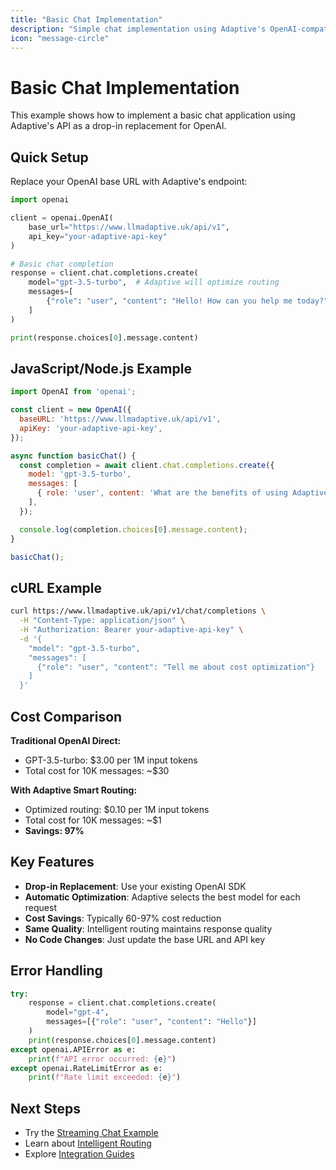 ```yaml
---
title: "Basic Chat Implementation"
description: "Simple chat implementation using Adaptive's OpenAI-compatible API"
icon: "message-circle"
---
```


# Basic Chat Implementation

This example shows how to implement a basic chat application using Adaptive's API as a drop-in replacement for OpenAI.

## Quick Setup

Replace your OpenAI base URL with Adaptive's endpoint:

```python
import openai

client = openai.OpenAI(
    base_url="https://www.llmadaptive.uk/api/v1",
    api_key="your-adaptive-api-key"
)

# Basic chat completion
response = client.chat.completions.create(
    model="gpt-3.5-turbo",  # Adaptive will optimize routing
    messages=[
        {"role": "user", "content": "Hello! How can you help me today?"}
    ]
)

print(response.choices[0].message.content)
```

## JavaScript/Node.js Example

```javascript
import OpenAI from 'openai';

const client = new OpenAI({
  baseURL: 'https://www.llmadaptive.uk/api/v1',
  apiKey: 'your-adaptive-api-key',
});

async function basicChat() {
  const completion = await client.chat.completions.create({
    model: 'gpt-3.5-turbo',
    messages: [
      { role: 'user', content: 'What are the benefits of using Adaptive?' }
    ],
  });

  console.log(completion.choices[0].message.content);
}

basicChat();
```

## cURL Example

```bash
curl https://www.llmadaptive.uk/api/v1/chat/completions \
  -H "Content-Type: application/json" \
  -H "Authorization: Bearer your-adaptive-api-key" \
  -d '{
    "model": "gpt-3.5-turbo",
    "messages": [
      {"role": "user", "content": "Tell me about cost optimization"}
    ]
  }'
```

## Cost Comparison

**Traditional OpenAI Direct:**
- GPT-3.5-turbo: $3.00 per 1M input tokens
- Total cost for 10K messages: ~$30

**With Adaptive Smart Routing:**
- Optimized routing: $0.10 per 1M input tokens  
- Total cost for 10K messages: ~$1
- **Savings: 97%**

## Key Features

- **Drop-in Replacement**: Use your existing OpenAI SDK
- **Automatic Optimization**: Adaptive selects the best model for each request
- **Cost Savings**: Typically 60-97% cost reduction
- **Same Quality**: Intelligent routing maintains response quality
- **No Code Changes**: Just update the base URL and API key

## Error Handling

```python
try:
    response = client.chat.completions.create(
        model="gpt-4",
        messages=[{"role": "user", "content": "Hello"}]
    )
    print(response.choices[0].message.content)
except openai.APIError as e:
    print(f"API error occurred: {e}")
except openai.RateLimitError as e:
    print(f"Rate limit exceeded: {e}")
```

## Next Steps

- Try the [Streaming Chat Example](/examples/streaming-chat)
- Learn about [Intelligent Routing](/features/intelligent-routing)
- Explore [Integration Guides](/integrations/openai-sdk)